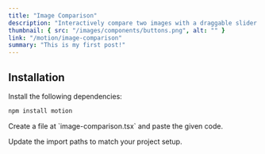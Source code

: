 ```yaml
---
title: "Image Comparison"
description: "Interactively compare two images with a draggable slider to reveal differences."
thumbnail: { src: "/images/components/buttons.png", alt: "" }
link: "/motion/image-comparison"
summary: "This is my first post!"
---
```



## Installation

<Steps>
<Step>
Install the following dependencies:
</Step>

```bash
npm install motion
```

<Step>
Create a file at `image-comparison.tsx` and paste the given code.
</Step>


<Step>Update the import paths to match your project setup.</Step>

</Steps>
